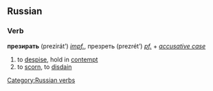 ==Russian==
[[Category:Russian verbs]]
===Verb===
'''презирать''' (prezirát’) ''[[impf.]]'', презреть (prezrét’) ''[[pf.]]'' + ''[[accusative case]]''

# to [[despise]], hold in [[contempt]]
# to [[scorn]], to [[disdain]]
